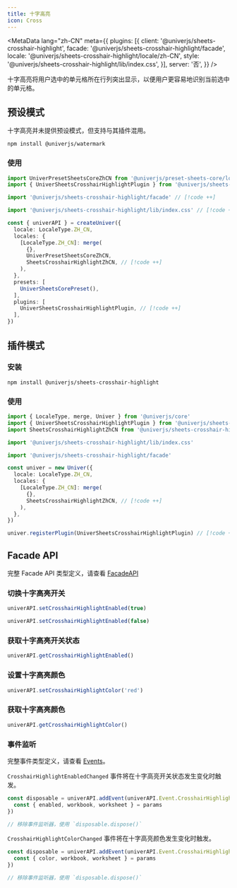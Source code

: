 ```yaml
---
title: 十字高亮
icon: Cross
---
```


<MetaData
  lang="zh-CN"
  meta={{
    plugins: [{
      client: '@univerjs/sheets-crosshair-highlight',
      facade: '@univerjs/sheets-crosshair-highlight/facade',
      locale: '@univerjs/sheets-crosshair-highlight/locale/zh-CN',
      style: '@univerjs/sheets-crosshair-highlight/lib/index.css',
    }],
    server: '否',
  }}
/>

十字高亮将用户选中的单元格所在行列突出显示，以便用户更容易地识别当前选中的单元格。

<PlaygroundFrame lang="zh-CN" slug="sheets/crosshair-highlighting" clickToShow />

## 预设模式

十字高亮并未提供预设模式，但支持与其插件混用。

```package-install
npm install @univerjs/watermark
```

### 使用

```typescript
import UniverPresetSheetsCoreZhCN from '@univerjs/preset-sheets-core/locales/zh-CN'
import { UniverSheetsCrosshairHighlightPlugin } from '@univerjs/sheets-crosshair-highlight' // [!code ++]

import '@univerjs/sheets-crosshair-highlight/facade' // [!code ++]

import '@univerjs/sheets-crosshair-highlight/lib/index.css' // [!code ++]

const { univerAPI } = createUniver({
  locale: LocaleType.ZH_CN,
  locales: {
    [LocaleType.ZH_CN]: merge(
      {},
      UniverPresetSheetsCoreZhCN,
      SheetsCrosshairHighlightZhCN, // [!code ++]
    ),
  },
  presets: [
    UniverSheetsCorePreset(),
  ],
  plugins: [
    UniverSheetsCrosshairHighlightPlugin, // [!code ++]
  ],
})
```

## 插件模式

### 安装

```package-install
npm install @univerjs/sheets-crosshair-highlight
```

### 使用

```typescript
import { LocaleType, merge, Univer } from '@univerjs/core'
import { UniverSheetsCrosshairHighlightPlugin } from '@univerjs/sheets-crosshair-highlight'
import SheetsCrosshairHighlightZhCN from '@univerjs/sheets-crosshair-highlight/locale/zh-CN'

import '@univerjs/sheets-crosshair-highlight/lib/index.css'

import '@univerjs/sheets-crosshair-highlight/facade'

const univer = new Univer({
  locale: LocaleType.ZH_CN,
  locales: {
    [LocaleType.ZH_CN]: merge(
      {},
      SheetsCrosshairHighlightZhCN, // [!code ++]
    ),
  },
})

univer.registerPlugin(UniverSheetsCrosshairHighlightPlugin) // [!code ++]
```

## Facade API

完整 Facade API 类型定义，请查看 [FacadeAPI](https://reference.univer.ai/zh-CN)

### 切换十字高亮开关

```typescript
univerAPI.setCrosshairHighlightEnabled(true)

univerAPI.setCrosshairHighlightEnabled(false)
```

### 获取十字高亮开关状态

```typescript
univerAPI.getCrosshairHighlightEnabled()
```

### 设置十字高亮颜色

```typescript
univerAPI.setCrosshairHighlightColor('red')
```

### 获取十字高亮颜色

```typescript
univerAPI.getCrosshairHighlightColor()
```

### 事件监听

完整事件类型定义，请查看 [Events](https://reference.univer.ai/zh-CN/classes/FEventName)。

`CrosshairHighlightEnabledChanged` 事件将在十字高亮开关状态发生变化时触发。

```typescript
const disposable = univerAPI.addEvent(univerAPI.Event.CrosshairHighlightEnabledChanged, (params) => {
  const { enabled, workbook, worksheet } = params
})

// 移除事件监听器，使用 `disposable.dispose()`
```

`CrosshairHighlightColorChanged` 事件将在十字高亮颜色发生变化时触发。

```typescript
const disposable = univerAPI.addEvent(univerAPI.Event.CrosshairHighlightColorChanged, (params) => {
  const { color, workbook, worksheet } = params
})

// 移除事件监听器，使用 `disposable.dispose()`
```
